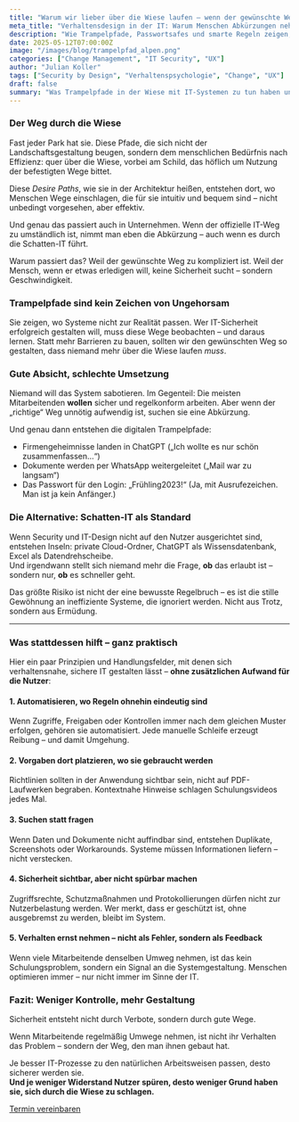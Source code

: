 ```yaml
---
title: "Warum wir lieber über die Wiese laufen – wenn der gewünschte Weg zu kompliziert ist"
meta_title: "Verhaltensdesign in der IT: Warum Menschen Abkürzungen nehmen – und was das mit Security zu tun hat"
description: "Wie Trampelpfade, Passwortsafes und smarte Regeln zeigen, warum gute IT-Sicherheit sich wie eine Abkürzung anfühlen muss – nicht wie ein Hindernisparcours."
date: 2025-05-12T07:00:00Z
image: "/images/blog/trampelpfad_alpen.png"
categories: ["Change Management", "IT Security", "UX"]
author: "Julian Koller"
tags: ["Security by Design", "Verhaltenspsychologie", "Change", "UX"]
draft: false
summary: "Was Trampelpfade in der Wiese mit IT-Systemen zu tun haben und warum gute Sicherheit sich einfach anfühlen muss, und was verhaltensnahe Gestaltung damit zu tun hat."
---
```


### Der Weg durch die Wiese

Fast jeder Park hat sie. Diese Pfade, die sich nicht der Landschaftsgestaltung beugen, sondern dem menschlichen Bedürfnis nach Effizienz: quer über die Wiese, vorbei am Schild, das höflich um Nutzung der befestigten Wege bittet.

Diese *Desire Paths*, wie sie in der Architektur heißen, entstehen dort, wo Menschen Wege einschlagen, die für sie intuitiv und bequem sind – nicht unbedingt vorgesehen, aber effektiv.

Und genau das passiert auch in Unternehmen. Wenn der offizielle IT-Weg zu umständlich ist, nimmt man eben die Abkürzung – auch wenn es durch die Schatten-IT führt.

Warum passiert das?
Weil der gewünschte Weg zu kompliziert ist. Weil der Mensch, wenn er etwas erledigen will, keine Sicherheit sucht – sondern Geschwindigkeit.

### Trampelpfade sind kein Zeichen von Ungehorsam

Sie zeigen, wo Systeme nicht zur Realität passen. Wer IT-Sicherheit erfolgreich gestalten will, muss diese Wege beobachten – und daraus lernen.
Statt mehr Barrieren zu bauen, sollten wir den gewünschten Weg so gestalten, dass niemand mehr über die Wiese laufen *muss*.

### Gute Absicht, schlechte Umsetzung

Niemand will das System sabotieren. Im Gegenteil: Die meisten Mitarbeitenden **wollen** sicher und regelkonform arbeiten. Aber wenn der „richtige“ Weg unnötig aufwendig ist, suchen sie eine Abkürzung.

Und genau dann entstehen die digitalen Trampelpfade:
- Firmengeheimnisse landen in ChatGPT („Ich wollte es nur schön zusammenfassen…“)
- Dokumente werden per WhatsApp weitergeleitet („Mail war zu langsam“)
- Das Passwort für den Login: „Frühling2023!“ (Ja, mit Ausrufezeichen. Man ist ja kein Anfänger.)

### Die Alternative: Schatten-IT als Standard

Wenn Security und IT-Design nicht auf den Nutzer ausgerichtet sind, entstehen Inseln: private Cloud-Ordner, ChatGPT als Wissensdatenbank, Excel als Datendrehscheibe.  
Und irgendwann stellt sich niemand mehr die Frage, **ob** das erlaubt ist – sondern nur, **ob** es schneller geht.

Das größte Risiko ist nicht der eine bewusste Regelbruch – es ist die stille Gewöhnung an ineffiziente Systeme, die ignoriert werden. Nicht aus Trotz, sondern aus Ermüdung.

---

### Was stattdessen hilft – ganz praktisch

Hier ein paar Prinzipien und Handlungsfelder, mit denen sich verhaltensnahe, sichere IT gestalten lässt – **ohne zusätzlichen Aufwand für die Nutzer**:

#### 1. **Automatisieren, wo Regeln ohnehin eindeutig sind**  
Wenn Zugriffe, Freigaben oder Kontrollen immer nach dem gleichen Muster erfolgen, gehören sie automatisiert. Jede manuelle Schleife erzeugt Reibung – und damit Umgehung.

#### 2. **Vorgaben dort platzieren, wo sie gebraucht werden**  
Richtlinien sollten in der Anwendung sichtbar sein, nicht auf PDF-Laufwerken begraben. Kontextnahe Hinweise schlagen Schulungsvideos jedes Mal.

#### 3. **Suchen statt fragen**  
Wenn Daten und Dokumente nicht auffindbar sind, entstehen Duplikate, Screenshots oder Workarounds. Systeme müssen Informationen liefern – nicht verstecken.

#### 4. **Sicherheit sichtbar, aber nicht spürbar machen**  
Zugriffsrechte, Schutzmaßnahmen und Protokollierungen dürfen nicht zur Nutzerbelastung werden. Wer merkt, dass er geschützt ist, ohne ausgebremst zu werden, bleibt im System.

#### 5. **Verhalten ernst nehmen – nicht als Fehler, sondern als Feedback**  
Wenn viele Mitarbeitende denselben Umweg nehmen, ist das kein Schulungsproblem, sondern ein Signal an die Systemgestaltung. Menschen optimieren immer – nur nicht immer im Sinne der IT.


### Fazit: Weniger Kontrolle, mehr Gestaltung

Sicherheit entsteht nicht durch Verbote, sondern durch gute Wege.

Wenn Mitarbeitende regelmäßig Umwege nehmen, ist nicht ihr Verhalten das Problem – sondern der Weg, den man ihnen gebaut hat.

Je besser IT-Prozesse zu den natürlichen Arbeitsweisen passen, desto sicherer werden sie.  
**Und je weniger Widerstand Nutzer spüren, desto weniger Grund haben sie, sich durch die Wiese zu schlagen.**

<div class="col-12 flex justify-center">
  <a class="btn btn-adv" href="https://calendly.com/andreas-klostermann-alpinedata/ersttermin">Termin vereinbaren</a>
</div>



